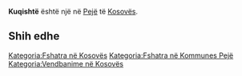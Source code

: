 {{Fshat në 
 | Emri                = Kuqishtë
 | EmriAlt                = 
 | NAME_SHORT_FORM=      
 | NAME_GENERIC=      
 | NAME_SORT_NAME_RO=      KUQISHTE
 | FULL_NAME_RO = Kuqishtë
 | FULL_NAME_ND_RO=Kuqishte
 | SORT_NAME_RG=KUQISHTE
 | FULL_NAME_RG=Kuqishtë
 | FULL_NAME_ND_RG=Kuqishte
 | SRP_NAME_SHORT_FORM=      
 | SRP_NAME_GENERIC=      
 | SRP_NAME_SORT_NAME_RO=      
 | SRP_FULL_NAME_RO = 
 | SRP_FULL_NAME_ND_RO=
 | SRP_SORT_NAME_RG=
 | SRP_FULL_NAME_RG=
 | SRP_FULL_NAME_ND_RG=
 | Emri (Rasa dhanore) = 
 | Figura              = 
 | Shteti              = Kosovo
 | Komuna              = Pejë
 | Kodi postar         = 
 | Sipërfaqja          = 

 | Popullsia           = 

 | Regj. i popullsisë  = 
 | Dend. e popullsisë  = 
 | Faqja zyrtare       = 
 <!--- Koordinatat ----> 
 | Gjerësia            = 42.6975
 | Gjatësia            = 20.081667
 | Lartësia            = 
}}
'''Kuqishtë''' është një [[]] në [[Pejë]] të [[Kosovës]].

<!-- == Gjeografia == -->
<!-- == Historia == -->
<!-- == Demografia == -->
== Shih edhe ==
{{Komuna Pejë}}
{{Kosovo-Administrata-Cung}}

[[Kategoria:Fshatra në Kosovës]]
[[Kategoria:Fshatra në Kommunes Pejë]]
[[Kategoria:Vendbanime në Kosovës]]
